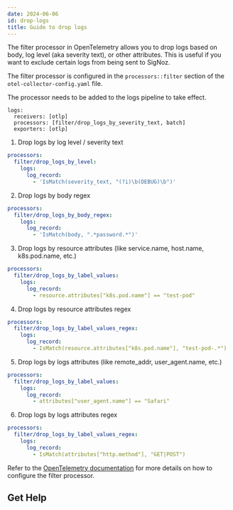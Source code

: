 ```yaml
---
date: 2024-06-06
id: drop-logs
title: Guide to drop logs
---
```




The filter processor in OpenTelemetry allows you to drop logs based on body, log level (aka severity text), or other attributes. This is useful if you want to exclude certain logs from being sent to SigNoz.

The filter processor is configured in the `processors::filter` section of the `otel-collector-config.yaml` file.

<Admonition>

The processor needs to be added to the logs pipeline to take effect. 
```
logs:
  receivers: [otlp]
  processors: [filter/drop_logs_by_severity_text, batch]
  exporters: [otlp]
```
</Admonition>


1. Drop logs by log level / severity text

```yaml
processors:
  filter/drop_logs_by_level:
    logs:
      log_record:
        - 'IsMatch(severity_text, "(?i)\b(DEBUG)\b")'
```

2. Drop logs by body regex

```yaml
processors:
  filter/drop_logs_by_body_regex:
    logs:
      log_record:
        - 'IsMatch(body, ".*password.*")'
```


3. Drop logs by resource attributes (like service.name, host.name, k8s.pod.name, etc.)

```yaml
processors:
  filter/drop_logs_by_label_values:
    logs:
      log_record:
        - resource.attributes["k8s.pod.name"] == "test-pod"
```

4. Drop logs by resource attributes regex

```yaml
processors:
  filter/drop_logs_by_label_values_regex:
    logs:
      log_record:
        - IsMatch(resource.attributes["k8s.pod.name"], "test-pod-.*")
```

5. Drop logs by logs attributes (like remote_addr, user_agent.name, etc.)

```yaml
processors:
  filter/drop_logs_by_label_values:
    logs:
      log_record:
        - attributes["user_agent.name"] == "Safari"
```

6. Drop logs by logs attributes regex

```yaml
processors:
  filter/drop_logs_by_label_values_regex:
    logs:
      log_record:
        - IsMatch(attributes["http.method"], "GET|POST")
```

Refer to the [OpenTelemetry documentation](https://github.com/open-telemetry/opentelemetry-collector-contrib/tree/main/processor/filterprocessor) for more details on how to configure the filter processor.

## Get Help

<GetHelp />
